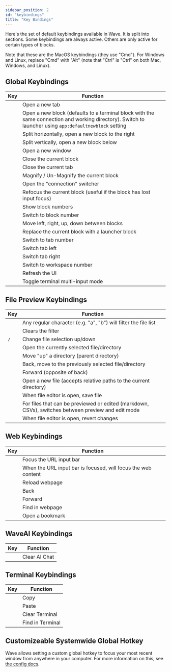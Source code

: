 ```yaml
---
sidebar_position: 2
id: "keybindings"
title: "Key Bindings"
---
```



<PlatformProvider>

Here's the set of default keybindings available in Wave. It is split into sections.
Some keybindings are always active. Others are only active for certain types of blocks.

Note that these are the MacOS keybindings (they use "Cmd"). For Windows and Linux,
replace "Cmd" with "Alt" (note that "Ctrl" is "Ctrl" on both Mac, Windows, and Linux).

## Global Keybindings

<PlatformSelectorButton />
<div style={{ marginBottom: 20 }}></div>

| Key                          | Function                                                                                                                                               |
| ---------------------------- | ------------------------------------------------------------------------------------------------------------------------------------------------------ |
| <Kbd k="Cmd:t"/>             | Open a new tab                                                                                                                                         |
| <Kbd k="Cmd:n"/>             | Open a new block (defaults to a terminal block with the same connection and working directory). Switch to launcher using `app:defaultnewblock` setting |
| <Kbd k="Cmd:d"/>             | Split horizontally, open a new block to the right                                                                                                      |
| <Kbd k="Cmd:Shift:d"/>       | Split vertically, open a new block below                                                                                                               |
| <Kbd k="Cmd:Shift:n"/>       | Open a new window                                                                                                                                      |
| <Kbd k="Cmd:w"/>             | Close the current block                                                                                                                                |
| <Kbd k="Cmd:Shift:w"/>       | Close the current tab                                                                                                                                  |
| <Kbd k="Cmd:m"/>             | Magnify / Un-Magnify the current block                                                                                                                 |
| <Kbd k="Cmd:g"/>             | Open the "connection" switcher                                                                                                                         |
| <Kbd k="Cmd:i"/>             | Refocus the current block (useful if the block has lost input focus)                                                                                   |
| <Kbd k="Ctrl:Shift"/>        | Show block numbers                                                                                                                                     |
| <Kbd k="Ctrl:Shift:1-9"/>    | Switch to block number                                                                                                                                 |
| <Kbd k="Ctrl:Shift:Arrows"/> | Move left, right, up, down between blocks                                                                                                              |
| <Kbd k="Ctrl:Shift:k"/>      | Replace the current block with a launcher block                                                                                                        |
| <Kbd k="Cmd:1-9"/>           | Switch to tab number                                                                                                                                   |
| <Kbd k="Cmd:["/>             | Switch tab left                                                                                                                                        |
| <Kbd k="Cmd:]"/>             | Switch tab right                                                                                                                                       |
| <Kbd k="Cmd:Ctrl:1-9"/>      | Switch to workspace number                                                                                                                             |
| <Kbd k="Cmd:Shift:r"/>       | Refresh the UI                                                                                                                                         |
| <Kbd k="Ctrl:Shift:i"/>      | Toggle terminal multi-input mode                                                                                                                       |

## File Preview Keybindings

| Key                                       | Function                                                                                           |
| ----------------------------------------- | -------------------------------------------------------------------------------------------------- |
| <Kbd k="[text]"/>                         | Any regular character (e.g. "a", "b") will filter the file list                                    |
| <Kbd k="Escape"/>                         | Clears the filter                                                                                  |
| <Kbd k="ArrowUp"/> / <Kbd k="ArrowDown"/> | Change file selection up/down                                                                      |
| <Kbd k="Enter"/>                          | Open the currently selected file/directory                                                         |
| <Kbd k="Cmd:ArrowUp"/>                    | Move "up" a directory (parent directory)                                                           |
| <Kbd k="Cmd:ArrowLeft"/>                  | Back, move to the previously selected file/directory                                               |
| <Kbd k="Cmd:ArrowRight"/>                 | Forward (opposite of back)                                                                         |
| <Kbd k="Cmd:o"/>                          | Open a new file (accepts relative paths to the current directory)                                  |
| <Kbd k="Cmd:s"/>                          | When file editor is open, save file                                                                |
| <Kbd k="Cmd:e"/>                          | For files that can be previewed or edited (markdown, CSVs), switches between preview and edit mode |
| <Kbd k="Cmd:r"/>                          | When file editor is open, revert changes                                                           |

## Web Keybindings

| Key                       | Function                                                      |
| ------------------------- | ------------------------------------------------------------- |
| <Kbd k="Cmd:l"/>          | Focus the URL input bar                                       |
| <Kbd k="Escape"/>         | When the URL input bar is focused, will focus the web content |
| <Kbd k="Cmd:r"/>          | Reload webpage                                                |
| <Kbd k="Cmd:ArrowLeft"/>  | Back                                                          |
| <Kbd k="Cmd:ArrowRight"/> | Forward                                                       |
| <Kbd k="Cmd:f"/>          | Find in webpage                                               |
| <Kbd k="Cmd:o"/>          | Open a bookmark                                               |

## WaveAI Keybindings

| Key              | Function      |
| ---------------- | ------------- |
| <Kbd k="Cmd:l"/> | Clear AI Chat |

## Terminal Keybindings

| Key                     | Function         |
| ----------------------- | ---------------- |
| <Kbd k="Ctrl:Shift:c"/> | Copy             |
| <Kbd k="Ctrl:Shift:v"/> | Paste            |
| <Kbd k="Cmd:k"/>        | Clear Terminal   |
| <Kbd k="Cmd:f"/>        | Find in Terminal |

## Customizeable Systemwide Global Hotkey

Wave allows setting a custom global hotkey to focus your most recent window from anywhere in your computer. For more information on this, see [the config docs](./config#customizable-systemwide-global-hotkey).

</PlatformProvider>
